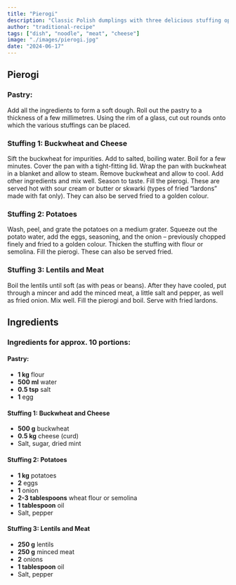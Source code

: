 ```yaml
---
title: "Pierogi"
description: "Classic Polish dumplings with three delicious stuffing options."
author: "traditional-recipe"
tags: ["dish", "noodle", "meat", "cheese"]
image: "./images/pierogi.jpg"
date: "2024-06-17"
---
```


## Pierogi

### Pastry:
Add all the ingredients to form a soft dough. Roll out the pastry to a thickness of a few millimetres. Using the rim of a glass, cut out rounds onto which the various stuffings can be placed.

### Stuffing 1: Buckwheat and Cheese
Sift the buckwheat for impurities. Add to salted, boiling water. Boil for a few minutes. Cover the pan with a tight-fitting lid. Wrap the pan with buckwheat in a blanket and allow to steam. Remove buckwheat and allow to cool. Add other ingredients and mix well. Season to taste. Fill the pierogi. These are served hot with sour cream or butter or skwarki (types of fried “lardons” made with fat only). They can also be served fried to a golden colour.

### Stuffing 2: Potatoes
Wash, peel, and grate the potatoes on a medium grater. Squeeze out the potato water, add the eggs, seasoning, and the onion – previously chopped finely and fried to a golden colour. Thicken the stuffing with flour or semolina. Fill the pierogi. These can also be served fried.

### Stuffing 3: Lentils and Meat
Boil the lentils until soft (as with peas or beans). After they have cooled, put through a mincer and add the minced meat, a little salt and pepper, as well as fried onion. Mix well. Fill the pierogi and boil. Serve with fried lardons.

## Ingredients

### Ingredients for approx. 10 portions:

#### Pastry:
- **1 kg** flour
- **500 ml** water
- **0.5 tsp** salt
- **1** egg

#### Stuffing 1: Buckwheat and Cheese
- **500 g** buckwheat
- **0.5 kg** cheese (curd)
- Salt, sugar, dried mint

#### Stuffing 2: Potatoes
- **1 kg** potatoes
- **2** eggs
- **1** onion
- **2-3 tablespoons** wheat flour or semolina
- **1 tablespoon** oil
- Salt, pepper

#### Stuffing 3: Lentils and Meat
- **250 g** lentils
- **250 g** minced meat
- **2** onions
- **1 tablespoon** oil
- Salt, pepper
